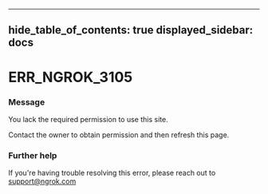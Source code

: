 

---
hide_table_of_contents: true
displayed_sidebar: docs
---


# ERR_NGROK_3105

### Message
You lack the required permission to use this site.

Contact the owner to obtain permission and then refresh this page.

<ErrorDetails />



### Further help
If you're having trouble resolving this error, please reach out to [support@ngrok.com](mailto:support@ngrok.com?subject=Help%20with%20ERR_NGROK_3105)

